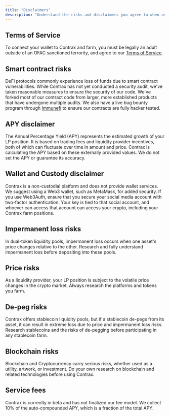 ```yaml
---
title: "Disclaimers"
description: "Understand the risks and disclaimers you agree to when using Contrax"
---
```


## Terms of Service

To connect your wallet to Contrax and farm, you must be legally an adult outside of an OFAC sanctioned terrority, and agree to our [Terms of Service](https://beta.contrax.finance/termsofuse.pdf).

## Smart contract risks

DeFi protocols commonly experience loss of funds due to smart contract vulnerabilities. While Contrax has not yet conducted a security audit, we've taken reasonable measures to ensure the security of our code. We've forked most of our contract code from larger, more established products that have undergone multiple audits. We also have a live bug bounty program through [Immunefi](https://immunefi.com/bounty/contrax/) to ensure our contracts are fully hacker tested.

## APY disclaimer

The Annual Percentage Yield (APY) represents the estimated growth of your LP position. It is based on trading fees and liquidity provider incentives, both of which can fluctuate over time in amount and price. Contrax is calculating the APY based on these externally provided values. We do not set the APY or guarantee its accuracy.

## Wallet and Custody disclaimer

Contrax is a non-custodial platform and does not provide wallet services. We suggest using a Web3 wallet, such as MetaMask, for added security. If you use Web3Auth, ensure that you secure your social media account with two-factor authentication. Your key is tied to that social account, and whoever can access that account can access your crypto, including your Contrax farm positions.

## Impermanent loss risks

In dual-token liquidity pools, impermanent loss occurs when one asset's price changes relative to the other. Research and fully understand impermanent loss before depositing into these pools.

## Price risks

As a liquidity provider, your LP position is subject to the volatile price changes in the crypto market. Always research the platforms and tokens you farm.

## De-peg risks

Contrax offers stablecoin liquidity pools, but if a stablecoin de-pegs from its asset, it can result in extreme loss due to price and impermanent loss risks. Research stablecoins and the risks of de-pegging before participating in any stablecoin farm.

## Blockchain risks

Blockchain and Cryptocurrency carry serious risks, whether used as a utility, artwork, or investment. Do your own research on blockchain and related technologies before using Contrax.

## Service fees

Contrax is currently in beta and has not finalized our fee model. We collect 10% of the auto-compounded APY, which is a fraction of the total APY.
